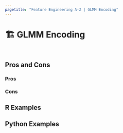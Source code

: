 ```yaml
---
pagetitle: "Feature Engineering A-Z | GLMM Encoding"
---
```


# 🏗️ GLMM Encoding {#sec-categorical-glmm}

::: {style="visibility: hidden; height: 0px;"}
## GLMM Encoding
:::

## Pros and Cons

### Pros

### Cons

## R Examples

## Python Examples